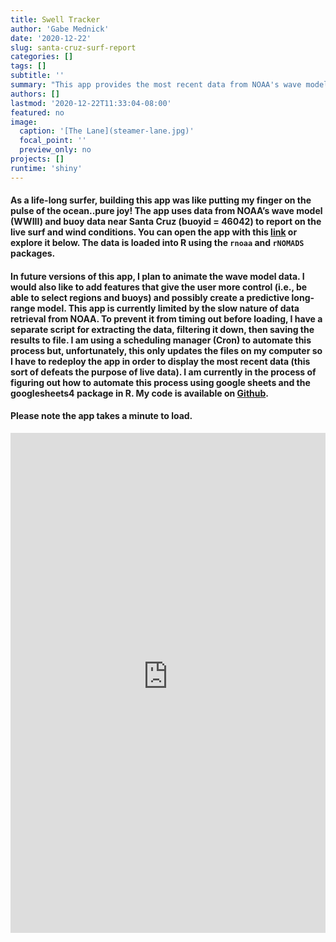 ```yaml
---
title: Swell Tracker
author: 'Gabe Mednick'
date: '2020-12-22'
slug: santa-cruz-surf-report
categories: []
tags: []
subtitle: ''
summary: "This app provides the most recent data from NOAA's wave model <br> (Pacific) and buoy data near Santa Cruz, California"
authors: []
lastmod: '2020-12-22T11:33:04-08:00'
featured: no
image: 
  caption: '[The Lane](steamer-lane.jpg)'
  focal_point: ''
  preview_only: no
projects: []
runtime: 'shiny'
---
```


#### As a life-long surfer, building this app was like putting my finger on the pulse of the ocean..pure joy! The app uses data from NOAA's wave model (WWIII) and buoy data near Santa Cruz (buoyid = 46042) to report on the live surf and wind conditions. You can open the app with this [link](https://biolight-informatics.shinyapps.io/surf_reporter/) or explore it below. The data is loaded into R using the `rnoaa` and `rNOMADS` packages.  

#### In future versions of this app, I plan to animate the wave model data. I would also like to add features that give the user more control (i.e., be able to select regions and buoys) and possibly create a predictive long-range model. This app is currently limited by the slow nature of data retrieval from NOAA. To prevent it from timing out before loading, I have a separate script for extracting the data, filtering it down, then saving the results to file. I am using a scheduling manager (Cron) to automate this process but, unfortunately, this only updates the files on my computer so I have to redeploy the app in order to display the most recent data (this sort of defeats the purpose of live data). I am currently in the process of figuring out how to automate this process using google sheets and the googlesheets4 package in R. My code is available on [Git<i class="fab fa-github"  style="color: #FFCC00"></i>hub](https://github.com/gmednick/surf-watch/blob/master/app.R).

#### Please note the app takes a minute to load.

<iframe height="800" width="100%" frameborder="no" src="https://biolight-informatics.shinyapps.io/surf_reporter/"> </iframe>